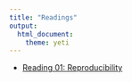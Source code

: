 ```yaml
---
title: "Readings"
output: 
  html_document: 
    theme: yeti
---
```


- [Reading 01: Reproducibility](./reading-01.html)
<!-- - [Reading 02: Data Visualization & Exploration](./reading-02.html), due 5/24 -->
<!-- - [Reading 03: Probability](./reading-03.html), due 6/2 -->
<!-- - [Reading 04: Bootstrap and Simulation-based Inference](./reading-04.html), due 6/14 -->
<!-- - [Reading 05: Central Limit Theorem](./reading-05.html), due 6/25 -->
<!-- - [Reading 06: Linear Regression](./reading-06.html), due 7/5 -->